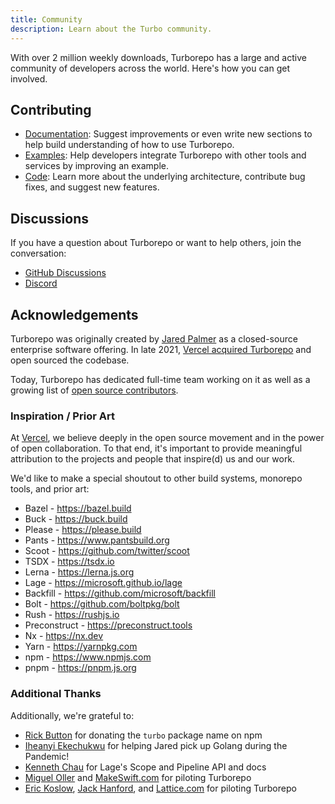 ```yaml
---
title: Community
description: Learn about the Turbo community.
---
```


With over 2 million weekly downloads, Turborepo has a large and active community of developers across the world. Here's how you can get involved.

## Contributing

- [Documentation](https://github.com/vercel/turbo/tree/main/docs): Suggest improvements or even write new sections to help build understanding of how to use Turborepo.
- [Examples](https://github.com/vercel/turbo/tree/main/examples): Help developers integrate Turborepo with other tools and services by improving an example.
- [Code](https://github.com/vercel/turbo/blob/main/CONTRIBUTING.md): Learn more about the underlying architecture, contribute bug fixes, and suggest new features.

## Discussions

If you have a question about Turborepo or want to help others, join the conversation:

- [GitHub Discussions](https://github.com/vercel/turbo/discussions)
- [Discord](https://turbo.build/discord)

## Acknowledgements

Turborepo was originally created by [Jared Palmer](https://x.com/jaredpalmer) as a closed-source enterprise software offering. In late 2021, [Vercel acquired Turborepo](https://vercel.com/blog/vercel-acquires-turborepo) and open sourced the codebase.

Today, Turborepo has dedicated full-time team working on it as well as a growing list of [open source contributors](https://github.com/vercel/turbo/graphs/contributors).

### Inspiration / Prior Art

At [Vercel](https://vercel.com/), we believe deeply in the open source movement and in the power of open collaboration. To that end, it's important to provide meaningful attribution to the projects and people that inspire(d) us and our work.

We'd like to make a special shoutout to other build systems, monorepo tools, and prior art:

- Bazel - https://bazel.build
- Buck - https://buck.build
- Please - https://please.build
- Pants - https://www.pantsbuild.org
- Scoot - https://github.com/twitter/scoot
- TSDX - https://tsdx.io
- Lerna - https://lerna.js.org
- Lage - https://microsoft.github.io/lage
- Backfill - https://github.com/microsoft/backfill
- Bolt - https://github.com/boltpkg/bolt
- Rush - https://rushjs.io
- Preconstruct - https://preconstruct.tools
- Nx - https://nx.dev
- Yarn - https://yarnpkg.com
- npm - https://www.npmjs.com
- pnpm - https://pnpm.js.org

### Additional Thanks

Additionally, we're grateful to:

- [Rick Button](https://x.com/rickbutton) for donating the `turbo` package name on npm
- [Iheanyi Ekechukwu](https://x.com/kwuchu) for helping Jared pick up Golang during the Pandemic!
- [Kenneth Chau](https://x.com/kenneth_chau) for Lage's Scope and Pipeline API and docs
- [Miguel Oller](https://mobile.x.com/ollermi) and [MakeSwift.com](https://www.makeswift.com/) for piloting Turborepo
- [Eric Koslow](https://x.com/ekosz1), [Jack Hanford](https://x.com/jackhanford), and [Lattice.com](https://lattice.com/) for piloting Turborepo
